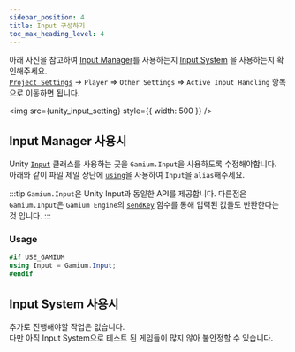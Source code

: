 ```yaml
---
sidebar_position: 4
title: Input 구성하기
toc_max_heading_level: 4
---
```



아래 사진을 참고하여 [Input Manager](https://docs.unity3d.com/Manual/class-InputManager.html)를 사용하는지 [Input System](https://docs.unity3d.com/Packages/com.unity.inputsystem@latest) 을 사용하는지 확인해주세요.  
[`Project Settings`](https://docs.unity3d.com/Manual/comp-ManagerGroup.html) -> `Player` => `Other Settings` => `Active Input Handling` 항목으로 이동하면 됩니다.

<img src={unity_input_setting} style={{ width: 500 }} />

## Input Manager 사용시

Unity [`Input`](https://docs.unity3d.com/ScriptReference/Input.html) 클래스를 사용하는 곳을 `Gamium.Input`을 사용하도록 수정해야합니다.  
아래와 같이 파일 제일 상단에 [`using`](https://learn.microsoft.com/en-us/dotnet/csharp/language-reference/keywords/using-directive)을 사용하여 `Input`을 `alias`해주세요.

:::tip
`Gamium.Input`은 Unity Input과 동일한 API를 제공합니다.
다른점은 `Gamium.Input`은 `Gamium Engine`의 [`sendKey`](../../gamium-client/api/classes/gamium-client#sendkey-) 함수를 통해 입력된 값들도 반환한다는 것 입니다.
:::

### Usage

```csharp
#if USE_GAMIUM
using Input = Gamium.Input;
#endif

```

## Input System 사용시

추가로 진행해야할 작업은 없습니다.  
다만 아직 Input System으로 테스트 된 게임들이 많지 않아 불안정할 수 있습니다.
